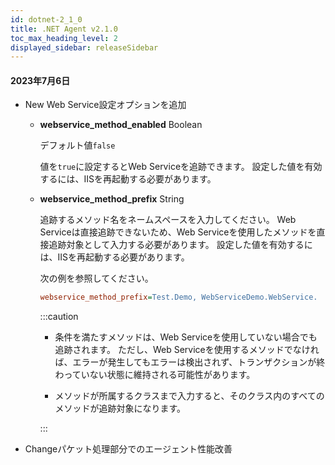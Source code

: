 ```yaml
---
id: dotnet-2_1_0
title: .NET Agent v2.1.0
toc_max_heading_level: 2
displayed_sidebar: releaseSidebar
---
```


#### 2023年7月6日

-   <Status>New</Status> Web Service設定オプションを追加

    -   **webservice_method_enabled** <span class='type'>Boolean</span>

        デフォルト値`false`

        値を`true`に設定するとWeb Serviceを追跡できます。 設定した値を有効するには、IISを再起動する必要があります。

    -   **webservice_method_prefix** <span class='type'>String</span>

        追跡するメソッド名をネームスペースを入力してください。 Web Serviceは直接追跡できないため、Web Serviceを使用したメソッドを直接追跡対象として入力する必要があります。 設定した値を有効するには、IISを再起動する必要があります。

        次の例を参照してください。

        ```ini title='whatap.conf'
        webservice_method_prefix=Test.Demo, WebServiceDemo.WebService.
        ```

        :::caution

        -   条件を満たすメソッドは、Web Serviceを使用していない場合でも追跡されます。 ただし、Web Serviceを使用するメソッドでなければ、エラーが発生してもエラーは検出されず、トランザクションが終わっていない状態に維持される可能性があります。

        -   メソッドが所属するクラスまで入力すると、そのクラス内のすべてのメソッドが追跡対象になります。

        :::

-   <Status>Change</Status>パケット処理部分でのエージェント性能改善
